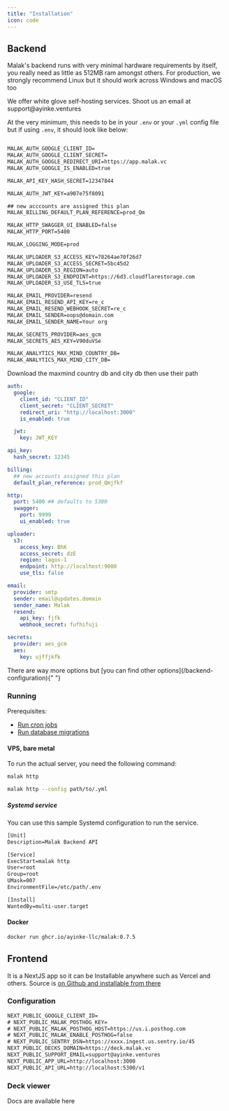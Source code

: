 ```yaml
---
title: "Installation"
icon: code
---
```


## Backend

Malak's backend runs with very minimal hardware requirements by itself, you really need
as little as 512MB ram amongst others. For production, we strongly recommend Linux
but it should work across Windows and macOS too

<Tip>
  We offer white glove self-hosting services. Shoot us an email at
  support@ayinke.ventures
</Tip>

At the very minimum, this needs to be in your `.env` or your `.yml` config file but if using `.env`,
it should look like below:

<CodeGroup>

```txt env

MALAK_AUTH_GOOGLE_CLIENT_ID=
MALAK_AUTH_GOOGLE_CLIENT_SECRET=
MALAK_AUTH_GOOGLE_REDIRECT_URI=https://app.malak.vc
MALAK_AUTH_GOOGLE_IS_ENABLED=true

MALAK_API_KEY_HASH_SECRET=12347844

MALAK_AUTH_JWT_KEY=a907e75f8091

## new acccounts are assigned this plan
MALAK_BILLING_DEFAULT_PLAN_REFERENCE=prod_Qm

MALAK_HTTP_SWAGGER_UI_ENABLED=false
MALAK_HTTP_PORT=5400

MALAK_LOGGING_MODE=prod

MALAK_UPLOADER_S3_ACCESS_KEY=78264ae70f26d7
MALAK_UPLOADER_S3_ACCESS_SECRET=5bc45d2
MALAK_UPLOADER_S3_REGION=auto
MALAK_UPLOADER_S3_ENDPOINT=https://6d3.cloudflarestorage.com
MALAK_UPLOADER_S3_USE_TLS=true

MALAK_EMAIL_PROVIDER=resend
MALAK_EMAIL_RESEND_API_KEY=re_c
MALAK_EMAIL_RESEND_WEBHOOK_SECRET=re_c
MALAK_EMAIL_SENDER=oops@domain.com
MALAK_EMAIL_SENDER_NAME=Your org

MALAK_SECRETS_PROVIDER=aes_gcm
MALAK_SECRETS_AES_KEY=V90duVSe

MALAK_ANALYTICS_MAX_MIND_COUNTRY_DB=
MALAK_ANALYTICS_MAX_MIND_CITY_DB=
```

<Tip>Download the maxmind country db and city db then use their path</Tip>

```yml yaml
auth:
  google:
    client_id: "CLIENT_ID"
    client_secret: "CLIENT_SECRET"
    redirect_uri: "http://localhost:3000"
    is_enabled: true

  jwt:
    key: JWT_KEY

api_key:
  hash_secret: 12345

billing:
  ## new accounts assigned this plan
  default_plan_reference: prod_Qmjfkf

http:
  port: 5400 ## defaults to 5300
  swagger:
    port: 9999
    ui_enabled: true

uploader:
  s3:
    access_key: BhK
    access_secret: dzE
    region: lagos-1
    endpoint: http://localhost:9000
    use_tls: false

email:
  provider: smtp
  sender: email@updates.domain
  sender_name: Malak
  resend:
    api_key: fjfk
    webhook_secret: fufhifuji

secrets:
  provider: aes_gcm
  aes:
    key: ujffjkfk
```

</CodeGroup>

<Tip>
  There are way more options but [you can find other
  options](/backend-configuration){" "}
</Tip>

### Running

Prerequisites:

- [Run cron jobs](/self-hosting/cron)
- [Run database migrations](/self-hosting/migrations)

#### VPS, bare metal

To run the actual server, you need the following command:

<CodeGroup>

```sh env config
malak http
```

```sh yaml config
malak http --config path/to/.yml
```

</CodeGroup>

##### Systemd service

You can use this sample Systemd configuration to run the service.

```txt
[Unit]
Description=Malak Backend API

[Service]
ExecStart=malak http
User=root
Group=root
UMask=007
EnvironmentFile=/etc/path/.env

[Install]
WantedBy=multi-user.target
```

#### Docker

```sh
docker run ghcr.io/ayinke-llc/malak:0.7.5
```

## Frontend

It is a NextJS app so it can be Installable anywhere such as Vercel and others.
Source is [on Github and installable from there](https://github.com/ayinke-llc/malak/tree/main/web/ui)

### Configuration

```txt
NEXT_PUBLIC_GOOGLE_CLIENT_ID=
# NEXT_PUBLIC_MALAK_POSTHOG_KEY=
# NEXT_PUBLIC_MALAK_POSTHOG_HOST=https://us.i.posthog.com
# NEXT_PUBLIC_MALAK_ENABLE_POSTHOG=false
# NEXT_PUBLIC_SENTRY_DSN=https://xxxx.ingest.us.sentry.io/45
NEXT_PUBLIC_DECKS_DOMAIN=https://deck.malak.vc
NEXT_PUBLIC_SUPPORT_EMAIL=support@ayinke.ventures
NEXT_PUBLIC_APP_URL=http://localhost:3000
NEXT_PUBLIC_API_URL=http://localhost:5300/v1
```

### Deck viewer

<Link href="/self-hosting/deck">Docs are available here </Link>
